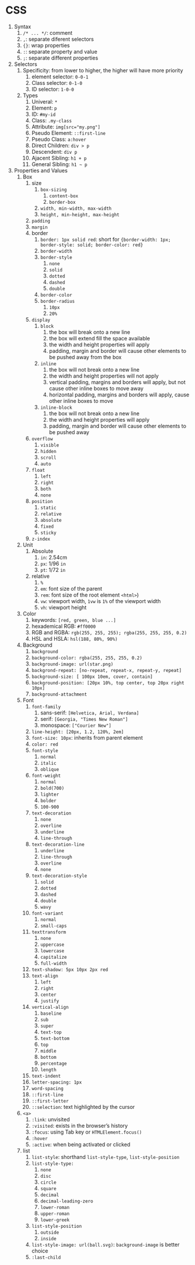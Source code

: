 # CSS

1. Syntax
    1. `/* ... */`: comment
    2. `,`: separate diferent selectors
    3. `{}`: wrap properties
    4. `:`: separate property and value
    5. `;`: separate different properties
2. Selectors
    1. Specificity: from lower to higher, the higher will have more priority
        1. element selector: `0-0-1`
        2. Class selector: `0-1-0`
        3. ID selector: `1-0-0`
    2. Types
        1. Univeral: `*`
        2. Element: `p`
        3. ID: `#my-id`
        4. Class: `.my-class`          
        5. Attribute: `img[src="my.png"]`
        6. Pseudo Element: `::first-line`
        7. Pseudo Class: `a:hover`
        8. Direct Children: `div > p`
        9. Descendent: `div p`
        10. Ajacent Sibling: `h1 + p`
        11. General Sibling: `h1 ~ p`
3. Properties and Values
    1. Box
        1. size
            1. `box-sizing`
                1. `content-box`
                2. `border-box`
            2. `width, min-width, max-width`
            3. `height, min-height, max-height`
        2. `padding`
        3. `margin`
        4. border
            1. `border: 1px solid red`: short for `{border-width: 1px; border-style: solid; border-color: red}`
            2. `border-width`
            3. `border-style`
                1. `none`
                2. `solid`
                3. `dotted`
                4. `dashed`
                5. `double`
            4. `border-color`
            5. `border-radius`
                1. `10px`
                2. `20%`
        5. `display`
            1. `block`
                1. the box will break onto a new line
                2. the box will extend fill the space available
                3. the width and height properties will apply
                4. padding, margin and border will cause other elements to be pushed away from the box
            2. `inline`
                1. the box will not break onto a new line
                2. the width and height properties will not apply
                3. vertical padding, margins and borders will apply, but not cause other inline boxes to move away
                4. horizontal padding, margins and borders will apply, cause other inline boxes to move
            3. `inline-block`
                1. the box will not break onto a new line
                2. the width and height properties will apply
                3. padding, margin and border will cause other elements to be pushed away
        6.  `overflow`
            1. `visible`
            2. `hidden`
            3. `scroll`
            4. `auto`
        7.  `float`
            1. `left`
            2. `right`
            3. `both`
            4. `none`
        8.  `position`
            1. `static`
            2. `relative`
            3. `absolute`
            4. `fixed`
            5. `sticky`
        9.  `z-index`
    2. Unit
        1.  Absolute
            1. `in`: 2.54cm
            2. `px`: 1/96 `in`
            3. `pt`: 1/72 `in`
        2. relative
            1. `%`
            2. `em`: font size of the parent
            3. `rem`: font size of the root element `<html>`)
            4. `vw`: viewport width, `1vw` is `1%` of the viewport width
            5. `vh`: viewport height
    3. Color
        1. keywords: `[red, green, blue ...]`
        2. hexademical RGB: `#ff0000`
        3. RGB and RGBA: `rgb(255, 255, 255); rgba(255, 255, 255, 0.2)`
        4. HSL and HSLA: `hsl(188, 80%, 90%)`
    4. Background
        1. `background`
        2. `background-color: rgba(255, 255, 255, 0.2)`
        3. `background-image: url(star.png)`
        4. `backgrond-repeat: [no-repeat, repeat-x, repeat-y, repeat]`
        5. `background-size: [ 100px 10em, cover, contain]`
        6. `background-position: [20px 10%, top center, top 20px right 10px]`
        7. `background-attachment`
    5. Font
        1. `font-family`
            1. sans-serif: `[Helvetica, Arial, Verdana]`
            2. serif: `[Georgia, "Times New Roman"]`
            3. monospace: `["Courier New"]`
        2. `line-height: [20px, 1.2, 120%, 2em]`
        3.  `font-size: 10px`: inherits from parent element
        4.  `color: red`
        5.  `font-style`
            1. `normal`
            2. `italic`
            3. `oblique`
        6.  `font-weight`
            1. `normal`
            2. `bold(700)`
            3. `lighter`
            4. `bolder`
            5. `100-900`
        7.  `text-decoration`
            1. `none`
            2. `overline`
            3. `underline`
            4. `line-through`
        8. `text-decoration-line`
            1. `underline`
            2. `line-through`
            3. `overline`
            4. `none`
        9.  `text-decoration-style`
            1. `solid`
            2. `dotted`
            3. `dashed`
            4. `double`
            5. `wavy`
        10. `font-variant`
            1. `normal`
            2. `small-caps`
        11. `texttransform`
            1. `none`
            2. `uppercase`
            3. `lowercase`
            4. `capitalize`
            5. `full-width`
        12. `text-shadow: 5px 10px 2px red`
        13. `text-align`
            1. `left`
            2. `right`
            3. `center`
            4. `justify`
        14. `vertical-align`
            1. `baseline`
            2. `sub`
            3. `super`
            4. `text-top`
            5. `text-bottom`
            6. `top`
            7. `middle`
            8. `bottom`
            9. `percentage`
            10. `length`
        15. `text-indent`
        16. `letter-spacing: 1px`
        17. `word-spacing`
        18. `::first-line`
        19. `::first-letter`
        20. `::selection`: text highlighted by the cursor
    6. `<a>`
        1. `:link`: unvisited
        2. `:visited`: exists in the browser's history
        3. `:focus`: using Tab key or `HTMLElement.focus()`
        4. `:hover`
        5. `:active`: when being activated or clicked
    7. list
        1. `list-style`: shorthand `list-style-type`, `list-style-position`
        2. `list-style-type:`
            1. `none`
            2. `disc`
            3. `circle`
            4. `square`
            5. `decimal`
            6. `decimal-leading-zero`
            7. `lower-roman`
            8. `upper-roman`
            9. `lower-greek`
        3.  `list-style-position`
            1. `outside`
            2. `inside`
        4.  `list-style-image: url(ball.svg)`: `background-image` is better choice
        5.  `:last-child`
